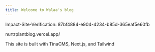 ```yaml
---
title: Welcome to Walaa's blog
---
```


Impact-Site-Verification: 87bf4884-e904-4234-b85d-365eaf5e60fb

nurtrplantblog.vercel.app/

This site is built with TinaCMS, Next.js, and Tailwind
